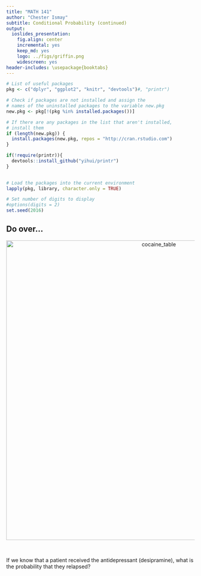 ```yaml
---
title: "MATH 141"
author: "Chester Ismay"
subtitle: Conditional Probability (continued)
output:
  ioslides_presentation:
    fig.align: center
    incremental: yes
    keep_md: yes
    logo: ../figs/griffin.png
    widescreen: yes
header-includes: \usepackage{booktabs}
---
```


```r
# List of useful packages
pkg <- c("dplyr", "ggplot2", "knitr", "devtools")#, "printr")

# Check if packages are not installed and assign the
# names of the uninstalled packages to the variable new.pkg
new.pkg <- pkg[!(pkg %in% installed.packages())]

# If there are any packages in the list that aren't installed,
# install them
if (length(new.pkg)) {
  install.packages(new.pkg, repos = "http://cran.rstudio.com")
}

if(!require(printr)){
  devtools::install_github("yihui/printr")
}
  

# Load the packages into the current environment
lapply(pkg, library, character.only = TRUE)

# Set number of digits to display
#options(digits = 2)
set.seed(2016)
```

## Do over...

<center>
<img src="../figs/cocaine_table.pdf" alt="cocaine_table" width="800">
</center> <br>

If we know that a patient received the antidepressant (desipramine), what is the probability that they relapsed?